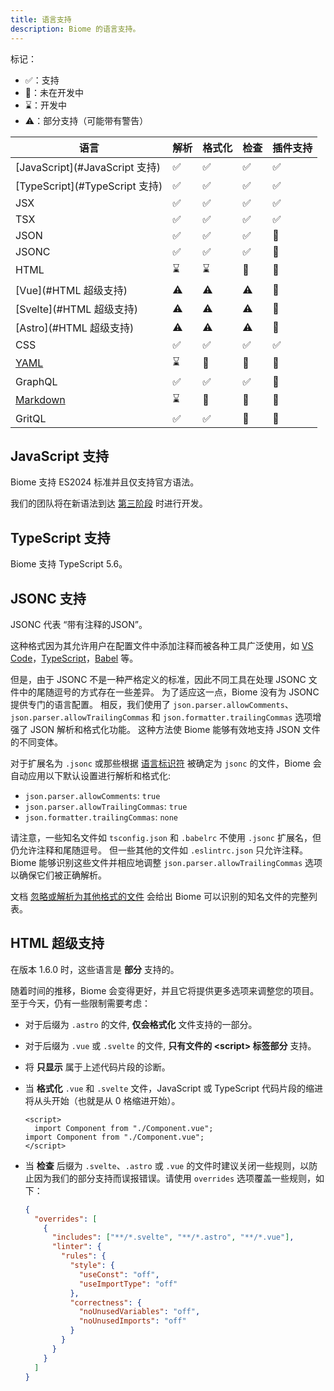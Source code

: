 ```yaml
---
title: 语言支持
description: Biome 的语言支持。
---
```


标记：
- ✅：支持
- 🚫：未在开发中
- ⌛️：开发中
- ⚠️：部分支持（可能带有警告）

| 语言 | 解析 | 格式化 | 检查 | 插件支持 |
|-|-|-|-|-|
| [JavaScript](#JavaScript 支持) | <span aria-label="支持" role="img">✅</span> | <span aria-label="支持" role="img">✅</span> | <span aria-label="支持" role="img">✅</span> | <span aria-label="支持" role="img">✅</span> |
| [TypeScript](#TypeScript 支持) | <span aria-label="支持" role="img">✅</span> | <span aria-label="支持" role="img">✅</span> | <span aria-label="支持" role="img">✅</span> | <span aria-label="支持" role="img">✅</span> |
| JSX | <span aria-label="支持" role="img">✅</span> | <span aria-label="支持" role="img">✅</span> | <span aria-label="支持" role="img">✅</span> | <span aria-label="支持" role="img">✅</span> |
| TSX | <span aria-label="支持" role="img">✅</span> | <span aria-label="支持" role="img">✅</span> | <span aria-label="支持" role="img">✅</span> | <span aria-label="支持" role="img">✅</span> |
| JSON | <span aria-label="支持" role="img">✅</span> | <span aria-label="支持" role="img">✅</span> | <span aria-label="支持" role="img">✅</span> | <span aria-label="未在开发中" role="img">🚫</span> |
| JSONC | <span aria-label="支持" role="img">✅</span> | <span aria-label="支持" role="img">✅</span> | <span aria-label="支持" role="img">✅</span> | <span aria-label="未在开发中" role="img">🚫</span> |
| HTML | <span aria-label="开发中" role="img">⌛️</span> | <span aria-label="开发中" role="img">⌛️</span> | <span aria-label="未在开发中" role="img">🚫</span> | <span aria-label="未在开发中" role="img">🚫</span> |
| [Vue](#HTML 超级支持) | <span aria-label="部分支持" role="img">⚠️</span> | <span aria-label="部分支持" role="img">⚠️</span> | <span aria-label="部分支持" role="img">⚠️</span> | <span aria-label="未在开发中" role="img">🚫</span> |
| [Svelte](#HTML 超级支持) | <span aria-label="部分支持" role="img">⚠️</span> | <span aria-label="部分支持" role="img">⚠️</span> | <span aria-label="部分支持" role="img">⚠️</span> | <span aria-label="未在开发中" role="img">🚫</span> |
| [Astro](#HTML 超级支持) | <span aria-label="部分支持" role="img">⚠️</span> | <span aria-label="部分支持" role="img">⚠️</span> | <span aria-label="部分支持" role="img">⚠️</span> | <span aria-label="未在开发中" role="img">🚫</span> |
| CSS | <span aria-label="支持" role="img">✅️</span> | <span aria-label="支持" role="img">✅️</span> | <span aria-label="支持" role="img">✅️</span> | <span aria-label="Supported" role="img">✅</span> |
| [YAML](https://github.com/biomejs/biome/issues/2365) | <span aria-label="开发中" role="img">⌛️</span> | <span aria-label="未在开发中" role="img">🚫</span> | <span aria-label="未在开发中" role="img">🚫</span> | <span aria-label="未在开发中" role="img">🚫</span> |
| GraphQL | <span aria-label="支持" role="img">✅️</span> | <span aria-label="支持" role="img">✅️</span> | <span aria-label="支持" role="img">✅️</span> | <span aria-label="未在开发中" role="img">🚫</span> |
| [Markdown](https://github.com/biomejs/biome/issues/3718) | <span aria-label="开发中" role="img">⌛️</span> | <span aria-label="未在开发中" role="img">🚫</span> | <span aria-label="未在开发中" role="img">🚫</span> | <span aria-label="未在开发中" role="img">🚫</span> |
| GritQL | <span aria-label="支持" role="img">✅️</span> | <span aria-label="支持" role="img">✅️</span> | <span aria-label="未在开发中" role="img">🚫</span> | <span aria-label="未在开发中" role="img">🚫</span> |

## JavaScript 支持

Biome 支持 ES2024 标准并且仅支持官方语法。

我们的团队将在新语法到达 [第三阶段](https://github.com/tc39/proposals#stage-3) 时进行开发。

## TypeScript 支持

Biome 支持 TypeScript 5.6。

## JSONC 支持

JSONC 代表 “带有注释的JSON”。

这种格式因为其允许用户在配置文件中添加注释而被各种工具广泛使用，如 [VS Code](https://code.visualstudio.com/docs/languages/json#_json-with-comments)，[TypeScript](https://www.typescriptlang.org/docs/handbook/tsconfig-json.html)，[Babel](https://babeljs.io/docs/config-files) 等。

但是，由于 JSONC 不是一种严格定义的标准，因此不同工具在处理 JSONC 文件中的尾随逗号的方式存在一些差异。
为了适应这一点，Biome 没有为 JSONC 提供专门的语言配置。
相反，我们使用了 `json.parser.allowComments`、`json.parser.allowTrailingCommas` 和 `json.formatter.trailingCommas` 选项增强了 JSON 解析和格式化功能。
这种方法使 Biome 能够有效地支持 JSON 文件的不同变体。

对于扩展名为 `.jsonc` 或那些根据 [语言标识符](https://code.visualstudio.com/docs/languages/identifiers) 被确定为 `jsonc` 的文件，Biome 会自动应用以下默认设置进行解析和格式化:

- `json.parser.allowComments`: `true`
- `json.parser.allowTrailingCommas`: `true`
- `json.formatter.trailingCommas`: `none`

请注意，一些知名文件如 `tsconfig.json` 和 `.babelrc` 不使用 `.jsonc` 扩展名，但仍允许注释和尾随逗号。
但一些其他的文件如 `.eslintrc.json` 只允许注释。Biome 能够识别这些文件并相应地调整 `json.parser.allowTrailingCommas` 选项以确保它们被正确解析。

文档 [忽略或解析为其他格式的文件](/zh-cn/guides/configure-biome/#已知文件) 会给出 Biome 可以识别的知名文件的完整列表。

## HTML 超级支持

在版本 1.6.0 时，这些语言是 **部分** 支持的。

随着时间的推移，Biome 会变得更好，并且它将提供更多选项来调整您的项目。
至于今天，仍有一些限制需要考虑：

- 对于后缀为 `.astro` 的文件, **仅会格式化** 文件支持的一部分。
- 对于后缀为 `.vue` 或 `.svelte` 的文件, **只有文件的 \<script\> 标签部分** 支持。
- 将 **只显示** 属于上述代码片段的诊断。
- 当 **格式化** `.vue` 和 `.svelte` 文件，JavaScript 或 TypeScript 代码片段的缩进将从头开始（也就是从 0 格缩进开始）。

  ```vue title="file.vue" del={2} ins={3}
  <script>
    import Component from "./Component.vue";
  import Component from "./Component.vue";
  </script>
  ```

- 当 **检查** 后缀为 `.svelte`、`.astro` 或 `.vue` 的文件时建议关闭一些规则，以防止因为我们的部分支持而误报错误。请使用 `overrides` 选项覆盖一些规则，如下：

  ```json
  {
    "overrides": [
      {
        "includes": ["**/*.svelte", "**/*.astro", "**/*.vue"],
        "linter": {
          "rules": {
            "style": {
              "useConst": "off",
              "useImportType": "off"
            },
            "correctness": {
              "noUnusedVariables": "off",
              "noUnusedImports": "off"
            }
          }
        }
      }
    ]
  }
  ```
